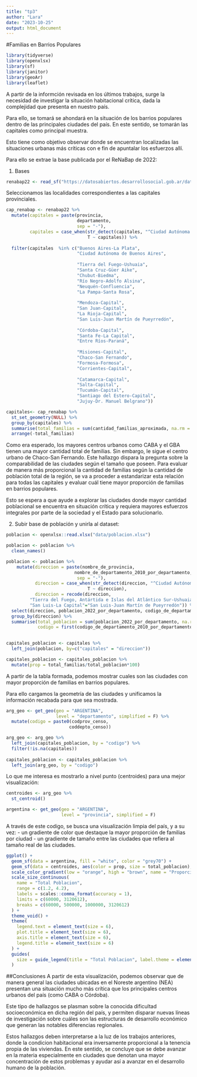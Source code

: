 ```yaml
---
title: "tp3"
author: "Lara"
date: "2023-10-25"
output: html_document
---
```


#Familias en Barrios Populares 
```r
library(tidyverse)
library(openxlsx)
library(sf)
library(janitor)
library(geoAr)
library(leaflet)
```

A partir de la informción revisada en los últimos trabajos, surge la necesidad de investigar la situación  habitacional crítica, dada la complejidad que presenta en nuestro país. 

Para ello, se tomará se ahondará en la situación de los barrios populares dentro de las principales ciudades del país. En este sentido, se tomarán las capitales como principal muestra.  

Esto tiene como objetivo observar donde se encuentran localizadas las situaciones urbanas más críticas con e fin de apuntalar los esfuerzos allí. 

Para ello se extrae la base publicada por el ReNaBap de 2022:

1. Bases
```r
renabap22 <- read_sf("https://datosabiertos.desarrollosocial.gob.ar/dataset/0d022767-9390-486a-bff4-ba53b85d730e/resource/97cc7d10-ad4c-46cb-9ee4-becb402adf9f/download/2023-09-20_info_publica.geojson")
```

Seleccionamos las localidades correspondientes a las capitales provinciales. 

```r
cap_renabap <- renabap22 %>% 
  mutate(capitales = paste(provincia,
                           departamento,
                           sep = "-"),
         capitales = case_when(str_detect(capitales, "^Ciudad Autónoma de Buenos Aires-") ~ "Ciudad Autónoma de Buenos Aires",
                               T ~ capitales)) %>% 
  
  filter(capitales  %in% c("Buenos Aires-La Plata",
                           "Ciudad Autónoma de Buenos Aires",
                           
                           "Tierra del Fuego-Ushuaia", 
                           "Santa Cruz-Güer Aike",
                           "Chubut-Biedma",
                           "Río Negro-Adolfo Alsina",
                           "Neuquén-Confluencia", 
                           "La Pampa-Santa Rosa",
                           
                           "Mendoza-Capital",
                           "San Juan-Capital",
                           "La Rioja-Capital", 
                           "San Luis-Juan Martín de Pueyrredón",
                           
                           "Córdoba-Capital",
                           "Santa Fe-La Capital",
                           "Entre Ríos-Paraná",
                           
                           "Misiones-Capital",
                           "Chaco-San Fernando",
                           "Formosa-Formosa",
                           "Corrientes-Capital",
                           
                           "Catamarca-Capital", 
                           "Salta-Capital",
                           "Tucumán-Capital",
                           "Santiago del Estero-Capital", 
                           "Jujuy-Dr. Manuel Belgrano"))
```

```r
capitales<- cap_renabap %>% 
  st_set_geometry(NULL) %>% 
  group_by(capitales) %>%
  summarise(total_familias = sum(cantidad_familias_aproximada, na.rm = T)) %>% 
  arrange(-total_familias)
```

Como era esperado, los mayores centros urbanos como CABA y el GBA tienen una mayor cantidad total de familias. Sin embargo, le sigue el centro urbano de Chaco-San Fernando. Este hallazgo dispara la pregunta sobre la comparabilidad de las ciudades según el tamaño que poseen. Para evaluar de manera más proporcional la cantidad de familias según la cantidad de población total de la región, se va a proceder a estandarizar esta relación para todas las capitales y evaluar cuál tiene mayor proporción de familias en barrios populares. 

Esto se espera a que ayude a explorar las ciudades donde mayor cantidad poblacional se encuentra en situación crítica y requiera mayores esfuerzos integrales por parte de la sociedad y el Estado para solucionarlo. 

2. Subir base de población y unirla al dataset:

```r
poblacion <- openxlsx::read.xlsx("data/poblacion.xlsx")
```

```r
poblacion <- poblacion %>%
  clean_names()
```

```r
poblacion <- poblacion %>% 
    mutate(direccion = paste(nombre_de_provincia,
                          nombre_de_departamento_2010_por_departamento,
                           sep = "-"),
           direccion = case_when(str_detect(direccion, "^Ciudad Autónoma de Buenos Aires-") ~ "Ciudad Autónoma de Buenos Aires",
                               T ~ direccion),
           direccion = recode(direccion,
         "Tierra del Fuego, Antártida e Islas del Atlántico Sur-Ushuaia" = "Tierra del Fuego-Ushuaia",
         "San Luis-La Capital"="San Luis-Juan Martín de Pueyrredón")) %>% 
  select(direccion, poblacion_2022_por_departamento, codigo_de_departamento_2010_por_departamento) %>% 
  group_by(direccion) %>% 
  summarise(total_poblacion = sum(poblacion_2022_por_departamento, na.rm = T),
            codigo = first(codigo_de_departamento_2010_por_departamento))
  
```

```r
capitales_poblacion <- capitales %>% 
  left_join(poblacion, by=c("capitales" = "direccion")) 
```

```r
capitales_poblacion <- capitales_poblacion %>% 
  mutate(prop = total_familias/total_poblacion*100)
```

A partir de la tabla formada, podemos mostrar cuales son las ciudades con mayor proporción de familias en barrios populares. 

Para ello cargamos la geometría de las ciudades y unificamos la información recabada para que sea mostrada. 
```r
arg_geo <- get_geo(geo = "ARGENTINA",
                   level = "departamento", simplified = F) %>% 
  mutate(codigo = paste0(codprov_censo,
                        coddepto_censo))
```

```r
arg_geo <- arg_geo %>% 
  left_join(capitales_poblacion, by = "codigo") %>% 
  filter(!is.na(capitales))
  
capitales_poblacion <- capitales_poblacion %>% 
  left_join(arg_geo, by = "codigo")
```

Lo que me interesa es mostrarlo a nivel punto (centroides) para una mejor visualización:
```r
centroides <- arg_geo %>% 
  st_centroid()
```
```r
argentina <- get_geo(geo = "ARGENTINA",
                     level = "provincia", simplified = F)
```

A través de este codigo, se busca una visualización limpia del país, y a su vez:
- un gradiente de color que destaque la mayor proporción de familias por ciudad
- un gradiente de tamaño entre las ciudades que refiera al tamaño real de las ciudades.

```r
ggplot() +
  geom_sf(data = argentina, fill = "white", color = "grey70") +
  geom_sf(data = centroides, aes(color = prop, size = total_poblacion), alpha = 0.9) +
  scale_color_gradient(low = "orange", high = "brown", name = "Proporción Familias-Población") +
  scale_size_continuous(
    name = "Total Poblacion",
    range = c(1.2, 4.2),
    labels = scales::comma_format(accuracy = 1),
    limits = c(60000, 3120612), 
    breaks = c(60000, 500000, 1000000, 3120612)
  ) +
  theme_void() +
  theme(
    legend.text = element_text(size = 6),
    plot.title = element_text(size = 6),
    axis.title = element_text(size = 6),
    legend.title = element_text(size = 6)
  ) +
  guides(
    size = guide_legend(title = "Total Poblacion", label.theme = element_text(size = 6))
  )
```
##Conclusiones
A partir de esta visualización, podemos observar que de manera general las ciudades ubicadas en el Noreste argentino (NEA) presentan una situación mucho más crítica que los principales centros urbanos del país (como CABA o Córdoba). 

Este tipo de hallazgos se plasman sobre la conocida dificultad socioeconómica en dicha región  del país, y permiten disparar nuevas líneas de investigación sobre cuáles son las estructuras de desarrollo económico que generan las notables diferencias regionales. 

Estos hallazgos deben interpretarse  a la luz de los trabajos anteriores, donde la condicion habitacional era inversamente proporcional a la tenencia propia de las viviendas. En este sentido, se concluye que se debe avanzar en la materia especialmente en ciudades que denotan una mayor concentración de estos problemas y ayudar así a avanzar en el desarrollo humano de la población. 

